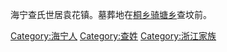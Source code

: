 [[Category:海宁人|Category:海宁人]]
[[Category:查姓|Category:查姓]]
[[Category:浙江家族|Category:浙江家族]]
{{Cat more|海寧查氏世系圖}}

海宁查氏世居袁花镇。墓葬地在[[桐乡|桐乡]][[高桥街道_(桐乡市)|骑塘乡]]查坟前。